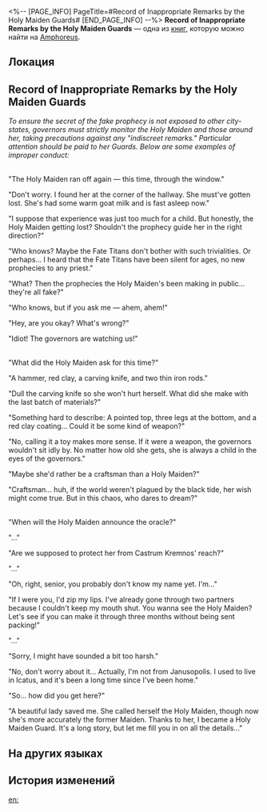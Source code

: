 <%-- [PAGE_INFO]
PageTitle=#Record of Inappropriate Remarks by the Holy Maiden Guards#
[END_PAGE_INFO] --%>
{{Дополнить}}
{{Книга Инфобокс
|id           = 465
|partIds      = 190776
|Название     = 
|Изображение  = Предмет Книга Амфореус 4.png
|Мир          = Amphoreus
|Томов        = 1
|Автор        = <!--нужно добавить-->
|Описание     = An old collection of records that detailed conversations among the Holy Maiden Guards, some of which got them in serious trouble.
|Том1         = {{tx}}
|Источник1    = {{tx|Отсутствует источник}}
|Персонажи    = 
|Фракции      = 
}}
'''Record of Inappropriate Remarks by the Holy Maiden Guards''' — одна из [[Книги|книг]], которую можно найти на [[Amphoreus]].

==Локация==
{{Отметка карты|<!--название карты-->|<!--id отметки-->}}

==Record of Inappropriate Remarks by the Holy Maiden Guards==
''To ensure the secret of the fake prophecy is not exposed to other city-states, governors must strictly monitor the Holy Maiden and those around her, taking precautions against any "indiscreet remarks." Particular attention should be paid to her Guards. Below are some examples of improper conduct:''

'''{{Размер|28|Case One}}'''<br />
"The Holy Maiden ran off again &mdash; this time, through the window."

"Don't worry. I found her at the corner of the hallway. She must've gotten lost. She's had some warm goat milk and is fast asleep now."

"I suppose that experience was just too much for a child. But honestly, the Holy Maiden getting lost? Shouldn't the prophecy guide her in the right direction?"

"Who knows? Maybe the Fate Titans don't bother with such trivialities. Or perhaps... I heard that the Fate Titans have been silent for ages, no new prophecies to any priest."

"What? Then the prophecies the Holy Maiden's been making in public... they're all fake?"

"Who knows, but if you ask me &mdash; ahem, ahem!"

"Hey, are you okay? What's wrong?"

"Idiot! The governors are watching us!"

'''{{Размер|28|Case Two}}'''<br />
"What did the Holy Maiden ask for this time?"

"A hammer, red clay, a carving knife, and two thin iron rods."

"Dull the carving knife so she won't hurt herself. What did she make with the last batch of materials?"

"Something hard to describe: A pointed top, three legs at the bottom, and a red clay coating... Could it be some kind of weapon?"

"No, calling it a toy makes more sense. If it were a weapon, the governors wouldn't sit idly by. No matter how old she gets, she is always a child in the eyes of the governors."

"Maybe she'd rather be a craftsman than a Holy Maiden?"

"Craftsman... huh, if the world weren't plagued by the black tide, her wish might come true. But in this chaos, who dares to dream?"

'''{{Размер|28|Case Three}}'''<br />
"When will the Holy Maiden announce the oracle?"

"..."

"Are we supposed to protect her from Castrum Kremnos' reach?"

"..."

"Oh, right, senior, you probably don't know my name yet. I'm..."

"If I were you, I'd zip my lips. I've already gone through two partners because I couldn't keep my mouth shut. You wanna see the Holy Maiden? Let's see if you can make it through three months without being sent packing!"

"..."

"Sorry, I might have sounded a bit too harsh."

"No, don't worry about it... Actually, I'm not from Janusopolis. I used to live in Icatus, and it's been a long time since I've been home."

"So... how did you get here?"

"A beautiful lady saved me. She called herself the Holy Maiden, though now she's more accurately the former Maiden. Thanks to her, I became a Holy Maiden Guard. It's a long story, but let me fill you in on all the details..."

==На других языках==
{{На других языках
|en   = Record of Inappropriate Remarks by the Holy Maiden Guards
|zhs  = 圣女卫队不当言论册
|zht  = 聖女衛隊不當言論冊
|ja   = 聖女衛兵失言録
|ko   = 성녀 호위대의 부적절한 발언 기록
|es   = Lista de mala conducta de los guardias de la Doncella Sagrada
|fr   = Registre de remarques inappropriées des gardes de la Demoiselle
|ru   = Тетрадь с неуместными замечаниями стражей девы
|th   = บันทึกคำพูดที่ไม่เหมาะสมของหน่วยพิทักษ์นักบุญหญิง
|vi   = Những Lời Không Được Bàn Luận Của Đội Vệ Binh Thánh Nữ
|de   = Aufzeichnung von unangemessenen Kommentaren der Garde der Heiligen Maid
|id   = Catatan Pernyataan Tak Pantas dari Pengawal Maiden
|pt   = Registro das Observações Inapropriadas dos Guardas da Donzela Sagrada
}}

==История изменений==
{{История изменений|3.5}}

[[en:]]